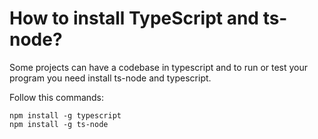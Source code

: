 # How to install TypeScript and ts-node?

Some projects can have a codebase in typescript and to run or test your program you need install ts-node and typescript.

Follow this commands:

```shell
npm install -g typescript
npm install -g ts-node
```
